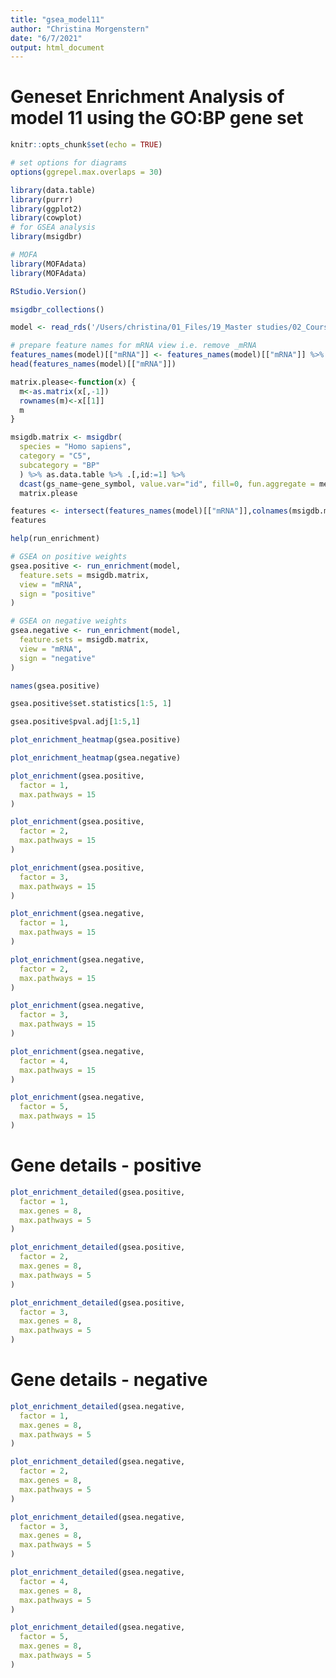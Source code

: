 ```yaml
---
title: "gsea_model11"
author: "Christina Morgenstern"
date: "6/7/2021"
output: html_document
---
```

# Geneset Enrichment Analysis of model 11 using the GO:BP gene set
```r
knitr::opts_chunk$set(echo = TRUE)
```

```r
# set options for diagrams
options(ggrepel.max.overlaps = 30)
```


```r
library(data.table)
library(purrr)
library(ggplot2)
library(cowplot)
# for GSEA analysis
library(msigdbr)

# MOFA
library(MOFAdata)
library(MOFAdata)
```

```r
RStudio.Version()
```


```r
msigdbr_collections()
```

```r
model <- read_rds('/Users/christina/01_Files/19_Master studies/02_Course work/13_Capstone/data/data/models_final/MOFA_PAAD_11.rds')
```


```r
# prepare feature names for mRNA view i.e. remove _mRNA
features_names(model)[["mRNA"]] <- features_names(model)[["mRNA"]] %>% stringr::str_replace_all("_mRNA","")
head(features_names(model)[["mRNA"]])
```


```r
matrix.please<-function(x) {
  m<-as.matrix(x[,-1])
  rownames(m)<-x[[1]]
  m
}
```


```r
msigdb.matrix <- msigdbr(
  species = "Homo sapiens",
  category = "C5", 
  subcategory = "BP"
  ) %>% as.data.table %>% .[,id:=1] %>%
  dcast(gs_name~gene_symbol, value.var="id", fill=0, fun.aggregate = mean) %>% 
  matrix.please
```

```r
features <- intersect(features_names(model)[["mRNA"]],colnames(msigdb.matrix))
features
```

```r
help(run_enrichment)
```


```r
# GSEA on positive weights
gsea.positive <- run_enrichment(model, 
  feature.sets = msigdb.matrix, 
  view = "mRNA", 
  sign = "positive"
)
```

```r
# GSEA on negative weights
gsea.negative <- run_enrichment(model, 
  feature.sets = msigdb.matrix, 
  view = "mRNA", 
  sign = "negative"
)
```


```r
names(gsea.positive)
```

```r
gsea.positive$set.statistics[1:5, 1]
```

```r
gsea.positive$pval.adj[1:5,1]
```
```r
plot_enrichment_heatmap(gsea.positive)
```

```r
plot_enrichment_heatmap(gsea.negative)
```



```r
plot_enrichment(gsea.positive, 
  factor = 1, 
  max.pathways = 15
)
```
```r
plot_enrichment(gsea.positive, 
  factor = 2, 
  max.pathways = 15
)
```

```r
plot_enrichment(gsea.positive, 
  factor = 3, 
  max.pathways = 15
)
```


```r
plot_enrichment(gsea.negative, 
  factor = 1, 
  max.pathways = 15
)
```

```r
plot_enrichment(gsea.negative, 
  factor = 2, 
  max.pathways = 15
)
```

```r
plot_enrichment(gsea.negative, 
  factor = 3, 
  max.pathways = 15
)
```

```r
plot_enrichment(gsea.negative, 
  factor = 4, 
  max.pathways = 15
)
```

```r
plot_enrichment(gsea.negative, 
  factor = 5, 
  max.pathways = 15
)
```


# Gene details - positive
```r
plot_enrichment_detailed(gsea.positive, 
  factor = 1, 
  max.genes = 8, 
  max.pathways = 5
)

```

```r
plot_enrichment_detailed(gsea.positive, 
  factor = 2, 
  max.genes = 8, 
  max.pathways = 5
)

```

```r
plot_enrichment_detailed(gsea.positive, 
  factor = 3, 
  max.genes = 8, 
  max.pathways = 5
)

```

# Gene details - negative
```r
plot_enrichment_detailed(gsea.negative, 
  factor = 1, 
  max.genes = 8, 
  max.pathways = 5
)

```

```r
plot_enrichment_detailed(gsea.negative, 
  factor = 2, 
  max.genes = 8, 
  max.pathways = 5
)

```

```r
plot_enrichment_detailed(gsea.negative, 
  factor = 3, 
  max.genes = 8, 
  max.pathways = 5
)

```

```r
plot_enrichment_detailed(gsea.negative, 
  factor = 4, 
  max.genes = 8, 
  max.pathways = 5
)

```

```r
plot_enrichment_detailed(gsea.negative, 
  factor = 5, 
  max.genes = 8, 
  max.pathways = 5
)

```



